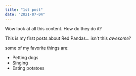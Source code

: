 ```yaml
---
title: "1st post"
date: "2021-07-04"
---
```


Wow look at all this content. How do they do it?

This is my first posts about Red Pandas... isn't this *awesome*?

some of my favorite things are:

* Petting dogs
* Singing
* Eating potatoes